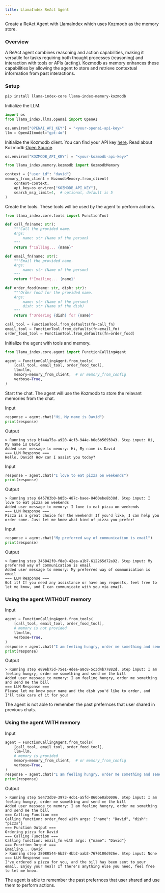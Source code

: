 ```yaml
---
title: LlamaIndex ReAct Agent
---
```

<Snippet file="paper-release.mdx" />

Create a ReAct Agent with LlamaIndex which uses Kozmodb as the memory store.

### Overview
A ReAct agent combines reasoning and action capabilities, making it versatile for tasks requiring both thought processes (reasoning) and interaction with tools or APIs (acting). Kozmodb as memory enhances these capabilities by allowing the agent to store and retrieve contextual information from past interactions.

### Setup
```bash
pip install llama-index-core llama-index-memory-kozmodb
```

Initialize the LLM.
```python
import os
from llama_index.llms.openai import OpenAI

os.environ["OPENAI_API_KEY"] = "<your-openai-api-key>"
llm = OpenAI(model="gpt-4o")
```

Initialize the Kozmodb client. You can find your API key [here](https://app.kozmodb.ai/dashboard/). Read about Kozmodb [Open Source](https://docs.kozmodb.ai/open-source/quickstart).
```python
os.environ["KOZMODB_API_KEY"] = "<your-kozmodb-api-key>"

from llama_index.memory.kozmodb import KozmodbMemory

context = {"user_id": "david"}
memory_from_client = KozmodbMemory.from_client(
    context=context,
    api_key=os.environ["KOZMODB_API_KEY"],
    search_msg_limit=4,  # optional, default is 5
)
```

Create the tools. These tools will be used by the agent to perform actions.
```python
from llama_index.core.tools import FunctionTool

def call_fn(name: str):
    """Call the provided name.
    Args:
        name: str (Name of the person)
    """
    return f"Calling... {name}"

def email_fn(name: str):
    """Email the provided name.
    Args:
        name: str (Name of the person)
    """
    return f"Emailing... {name}"

def order_food(name: str, dish: str):
    """Order food for the provided name.
    Args:
        name: str (Name of the person)
        dish: str (Name of the dish)
    """
    return f"Ordering {dish} for {name}"

call_tool = FunctionTool.from_defaults(fn=call_fn)
email_tool = FunctionTool.from_defaults(fn=email_fn)
order_food_tool = FunctionTool.from_defaults(fn=order_food)
```

Initialize the agent with tools and memory.
```python
from llama_index.core.agent import FunctionCallingAgent

agent = FunctionCallingAgent.from_tools(
    [call_tool, email_tool, order_food_tool],
    llm=llm,
    memory=memory_from_client,  # or memory_from_config
    verbose=True,
)
```

Start the chat.
<Note> The agent will use the Kozmodb to store the relavant memories from the chat. </Note>

Input
```python
response = agent.chat("Hi, My name is David")
print(response)
```
Output
```text
> Running step bf44a75a-a920-4cf3-944e-b6e6b5695043. Step input: Hi, My name is David
Added user message to memory: Hi, My name is David
=== LLM Response ===
Hello, David! How can I assist you today?
```

Input
```python
response = agent.chat("I love to eat pizza on weekends")
print(response)
```
Output
```text
> Running step 845783b0-b85b-487c-baee-8460ebe8b38d. Step input: I love to eat pizza on weekends
Added user message to memory: I love to eat pizza on weekends
=== LLM Response ===
Pizza is a great choice for the weekend! If you'd like, I can help you order some. Just let me know what kind of pizza you prefer!
```
Input
```python
response = agent.chat("My preferred way of communication is email")
print(response)
```
Output
```text
> Running step 345842f0-f8a0-42ea-a1b7-612265d72a92. Step input: My preferred way of communication is email
Added user message to memory: My preferred way of communication is email
=== LLM Response ===
Got it! If you need any assistance or have any requests, feel free to let me know, and I can communicate with you via email.
```

### Using the agent WITHOUT memory
Input
```python
agent = FunctionCallingAgent.from_tools(
    [call_tool, email_tool, order_food_tool],
    # memory is not provided
    llm=llm,
    verbose=True,
)
response = agent.chat("I am feeling hungry, order me something and send me the bill")
print(response)
```
Output
```text
> Running step e89eb75d-75e1-4dea-a8c8-5c3d4b77882d. Step input: I am feeling hungry, order me something and send me the bill
Added user message to memory: I am feeling hungry, order me something and send me the bill
=== LLM Response ===
Please let me know your name and the dish you'd like to order, and I'll take care of it for you!
```
<Note> The agent is not able to remember the past prefernces that user shared in previous chats. </Note>

### Using the agent WITH memory
Input
```python
agent = FunctionCallingAgent.from_tools(
    [call_tool, email_tool, order_food_tool],
    llm=llm,
    # memory is provided
    memory=memory_from_client,  # or memory_from_config
    verbose=True,
)
response = agent.chat("I am feeling hungry, order me something and send me the bill")
print(response)
```

Output
```text
> Running step 5e473db9-3973-4cb1-a5fd-860be0ab0006. Step input: I am feeling hungry, order me something and send me the bill
Added user message to memory: I am feeling hungry, order me something and send me the bill
=== Calling Function ===
Calling function: order_food with args: {"name": "David", "dish": "pizza"}
=== Function Output ===
Ordering pizza for David
=== Calling Function ===
Calling function: email_fn with args: {"name": "David"}
=== Function Output ===
Emailing... David
> Running step 38080544-6b37-4bb2-aab2-7670100d926e. Step input: None
=== LLM Response ===
I've ordered a pizza for you, and the bill has been sent to your email. Enjoy your meal! If there's anything else you need, feel free to let me know.
```
<Note> The agent is able to remember the past prefernces that user shared and use them to perform actions. </Note>

